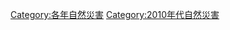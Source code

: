 {{Commons category|2014 natural disasters}}
{{Natural disasters by year|m=2|c=0|d=1|y=4}}

[[Category:各年自然災害|Category:各年自然災害]]
[[Category:2010年代自然災害|Category:2010年代自然災害]]